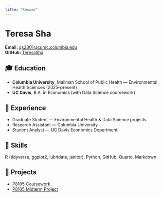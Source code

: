```yaml
---
title: "Resume"
---
```


# Teresa Sha

**Email:** [qs2301@cumc.columbia.edu](mailto:qs2301@cumc.columbia.edu)  
**GitHub:** [TeresaSha](https://github.com/TeresaSha)

## 🎓 Education
- **Columbia University**, Mailman School of Public Health — Environmental Health Sciences (2025–present)
- **UC Davis**, B.A. in Economics (with Data Science coursework)

## 💼 Experience
- Graduate Student — Environmental Health & Data Science projects  
- Research Assistant — Columbia University  
- Student Analyst — UC Davis Economics Department  

## 🧠 Skills
R (tidyverse, ggplot2, lubridate, janitor), Python, GitHub, Quarto, Markdown

## 📂 Projects
- [P8105 Coursework](https://github.com/TeresaSha/p8105_hw4_qs2301)
- [P8105 Midterm Project](https://github.com/TeresaSha/p8105_mtp_qs2301)
